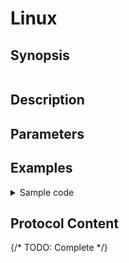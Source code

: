 
# Linux

## Synopsis

```yaml
```

## Description

## Parameters

<BasicConfig />

## Examples

<details>
<summary>Sample code</summary>
```yaml
```
</details>

## Protocol Content

{/* TODO: Complete */}